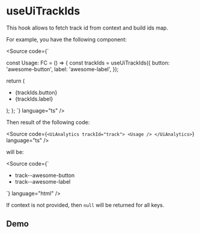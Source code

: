 


<Meta title="Docs/useUiTrackIds" />

# useUiTrackIds

This hook allows to fetch track id from context and build ids map.

For example, you have the following component:

<Source code={`

const Usage: FC = () => {
  const trackIds = useUiTrackIds({
    button: 'awesome-button',
    label: 'awesome-label',
  });

  return (
    <ul>
      <li>{trackIds.button}</li>
      <li>{trackIds.label}</li>
    </ul>
  );
};
`} language="ts" />

Then result of the following code:

<Source code={`
<UiAnalytics trackId="track">
  <Usage />
</UiAnalytics>
`} language="ts" />

will be:

<Source code={`
<ul>
  <li>track--awesome-button</li>
  <li>track--awesome-label</li>
</ul>
`} language="html" />

If context is not provided, then `null` will be returned for all keys.

## Demo

<Canvas>
  <UiAnalytics trackId="track">
    <UseUiTrackIds />
  </UiAnalytics>
</Canvas>
